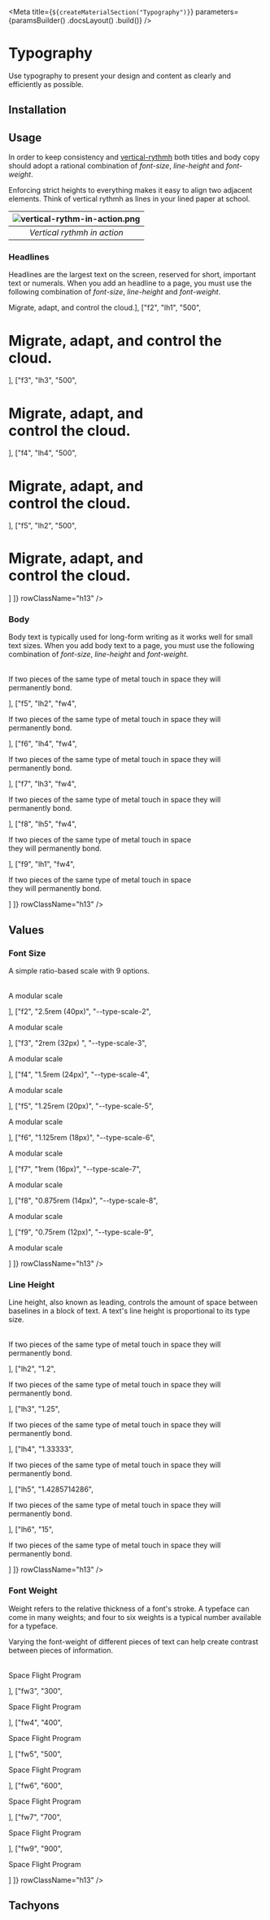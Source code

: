 

<Meta
    title={`${createMaterialSection("Typography")}`}
    parameters={paramsBuilder()
        .docsLayout(<MaterialsLayout sourcePath="/packages/tachyons/src" />)
        .build()}
/>

# Typography

Use typography to present your design and content as clearly and efficiently as possible.

## Installation

<Installation />

## Usage

In order to keep consistency and [vertical-rythmh](https://8thlight.com/blog/chris-peak/2012/12/30/vertical-rhythm.html) both titles and body copy should adopt a rational combination of *font-size*, *line-height* and *font-weight*.

Enforcing strict heights to everything makes it easy to align two adjacent elements. Think of vertical rythmh as lines in your lined paper at school.

| ![vertical-rythm-in-action.png](https://raw.githubusercontent.com/gsoft-inc/sg-orbit/add-css-vars-to-doc/storybook/stories/materials/typography/stories/assets/vertical-rythm-in-action.png) |
|:--:|
| *Vertical rythmh in action* |

### Headlines

Headlines are the largest text on the screen, reserved for short, important text or numerals. When you add an headline to a page, you must use the following combination of *font-size*, *line-height* and *font-weight*.

<Table
    columns={[
        { title: "Font Size", className: styles.class },
        { title: "Line Height" },
        { title: "Font Weight" },
        { title: "", className: styles.example }
    ]}
    rows={[
        ["f1", "lh1", "500", <h1 className="f1 fw5 lh1 flex items-center">Migrate, adapt, and control the cloud.</h1>],
        ["f2", "lh1", "500", <h1 className="f2 fw5 lh1 flex items-center">Migrate, adapt, and control the cloud.</h1>],
        ["f3", "lh3", "500", <h1 className="f3 fw5 lh3 flex items-center">Migrate, adapt, and <br/> control the cloud.</h1>],
        ["f4", "lh4", "500", <h1 className="f4 fw5 lh4 flex items-center">Migrate, adapt, and <br/>control the cloud.</h1>],
        ["f5", "lh2", "500", <h1 className="f5 fw5 lh2 flex items-center">Migrate, adapt, and <br/>control the cloud.</h1>]
    ]}
    rowClassName="h13"
/>

### Body

Body text is typically used for long-form writing as it works well for small text sizes. When you add body text to a page, you must use the following combination of *font-size*, *line-height* and *font-weight*.

<Table
    columns={[
        { title: "Font Size", className: styles.class },
        { title: "Line Height" },
        { title: "Font Weight" },
        { title: "", className: styles.example }
    ]}
    rows={[
        ["f4", "lh4", "fw4", <p className="f4 lh4 flex items-center">If two pieces of the same type of metal touch in space they will permanently bond.</p>],
        ["f5", "lh2", "fw4", <p className="f5 lh2 flex items-center">If two pieces of the same type of metal touch in space they will permanently bond.</p>],
        ["f6", "lh4", "fw4", <p className="f6 lh4 flex items-center">If two pieces of the same type of metal touch in space they will permanently bond.</p>],
        ["f7", "lh3", "fw4", <p className="f7 lh3 flex items-center">If two pieces of the same type of metal touch in space they will permanently bond.</p>],
        ["f8", "lh5", "fw4", <p className="f8 lh5 flex items-center">If two pieces of the same type of metal touch in space<br/> they will permanently bond.</p>],
        ["f9", "lh1", "fw4", <p className="f9 lh1 flex items-center">If two pieces of the same type of metal touch in space<br/> they will permanently bond.</p>]
    ]}
    rowClassName="h13"
/>

## Values

### Font Size

A simple ratio-based scale with 9 options.

<Table
    columns={[
        { title: "Class", className: styles.class },
        { title: "Value" },
        { title: "Variable" },
        { title: "", className: styles.example }
    ]}
    rows={[
        ["f1", "3rem (48px)", "--type-scale-1", <p className="f1">A modular scale</p>],
        ["f2", "2.5rem (40px)", "--type-scale-2", <p className="f2">A modular scale</p>],
        ["f3", "2rem (32px) ", "--type-scale-3", <p className="f3">A modular scale</p>],
        ["f4", "1.5rem (24px)", "--type-scale-4", <p className="f4">A modular scale</p>],
        ["f5", "1.25rem (20px)", "--type-scale-5", <p className="f5">A modular scale</p>],
        ["f6", "1.125rem (18px)", "--type-scale-6", <p className="f6">A modular scale</p>],
        ["f7", "1rem (16px)", "--type-scale-7", <p className="f7">A modular scale</p>],
        ["f8", "0.875rem (14px)", "--type-scale-8", <p className="f8">A modular scale</p>],
        ["f9", "0.75rem (12px)", "--type-scale-9", <p className="f9">A modular scale</p>]
    ]}
    rowClassName="h13"
/>

### Line Height

Line height, also known as leading, controls the amount of space between baselines in a block of text. A text's line height is proportional to its type size.

<Table
    columns={[
        { title: "Class", className: styles.class },
        { title: "Value" },
        { title: "", className: styles.example }
    ]}
    rows={[
        ["lh1", "1", <p className="lh1">If two pieces of the same type of metal touch in space they will permanently bond.</p>],
        ["lh2", "1.2", <p className="lh2">If two pieces of the same type of metal touch in space they will permanently bond.</p>],
        ["lh3", "1.25", <p className="lh3">If two pieces of the same type of metal touch in space they will permanently bond.</p>],
        ["lh4", "1.33333", <p className="lh4">If two pieces of the same type of metal touch in space they will permanently bond.</p>],
        ["lh5", "1.4285714286", <p className="lh5">If two pieces of the same type of metal touch in space they will permanently bond.</p>],
        ["lh6", "15", <p className="lh6">If two pieces of the same type of metal touch in space they will permanently bond.</p>]
    ]}
    rowClassName="h13"
/>

### Font Weight

Weight refers to the relative thickness of a font's stroke. A typeface can come in many weights; and four to six weights is a typical number available for a typeface.

Varying the font-weight of different pieces of text can help create contrast between pieces of information.

<Table
    columns={[
        { title: "Class", className: styles.class },
        { title: "Value" },
        { title: "", className: styles.example }
    ]}
    rows={[
        ["fw1", "100", <p className="fw1">Space Flight Program</p>],
        ["fw3", "300", <p className="fw3">Space Flight Program</p>],
        ["fw4", "400", <p className="fw4">Space Flight Program</p>],
        ["fw5", "500", <p className="fw5">Space Flight Program</p>],
        ["fw6", "600", <p className="fw6">Space Flight Program</p>],
        ["fw7", "700", <p className="fw7">Space Flight Program</p>],
        ["fw9", "900", <p className="fw9">Space Flight Program</p>]
    ]}
    rowClassName="h13"
/>

## Tachyons
